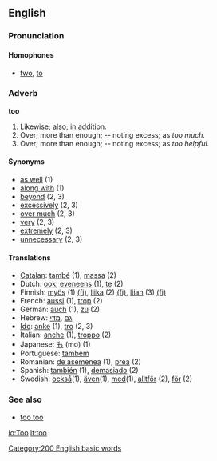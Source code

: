 ==English==

===Pronunciation===
{{substub}}

====Homophones====
*[[two]], [[to]]

===Adverb===
'''too'''
# Likewise; [[also]]; in addition.
# Over; more than enough; -- noting excess; as ''too much.''
# Over; more than enough; -- noting excess; as ''too helpful.''

====Synonyms====
*[[as well]] (1)
*[[along with]] (1)
*[[beyond]] (2, 3)
*[[excessively]] (2, 3)
*[[over much]] (2, 3)
*[[very]] (2, 3)
*[[extremely]] (2, 3)
*[[unnecessary]] (2, 3)

====Translations====
*[[Catalan]]: [[també]] (1), [[massa]] (2)
*Dutch: [[ook]], [[eveneens]] (1), [[te]] (2)
*Finnish: [[myös]] (1) [[:fi:myös|(fi)]], [[liika]] (2) [[:fi:liika|(fi)]], [[liian]] (3) [[:fi:liian|(fi)]]
*French: [[aussi]] (1), [[trop]] (2)
*German: [[auch]] (1), [[zu]] (2)
*Hebrew: [[גם]] ,[[מדי]]
*[[Ido]]: [[anke]] (1), [[tro]] (2, 3) 
*Italian: [[anche]] (1), [[troppo]] (2)
*Japanese: [[も]] (mo) (1)
*Portuguese: [[tambem]]
*Romanian: [[de asemenea]] (1), [[prea]] (2)
*Spanish: [[también]] (1), [[demasiado]] (2)
*Swedish: [[också]](1), [[även]](1), [[med]](1), [[alltför]] (2), [[för]] (2)

===See also===
*[[too too]] <!--a duplication used to signify great excess-->
[[Category:200 English basic words]]

[[io:Too]]
[[it:too]]